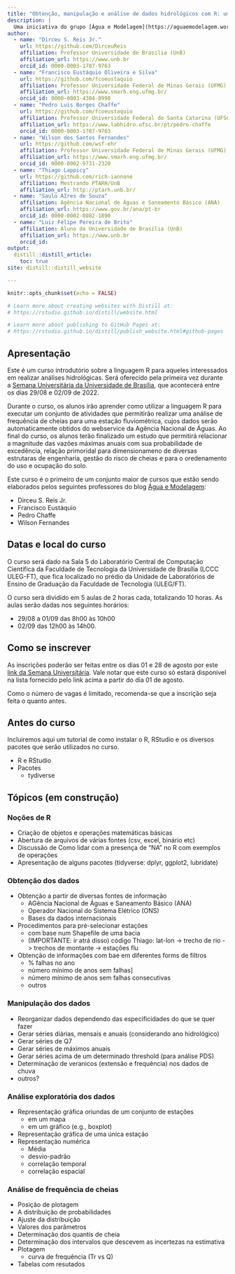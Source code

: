```yaml
---
title: "Obtenção, manipulação e análise de dados hidrológicos com R: uma introdução para iniciantes"
description: |
  Uma iniciativa do grupo [Água e Modelagem](https://aguaemodelagem.wordpress.com) para a Semana Universitária da Universidade de Brasília de 2022
author:
  - name: "Dirceu S. Reis Jr."
    url: https://github.com/DirceuReis
    affiliation: Professor Universidade de Brasília (UnB) 
    affiliation_url: https://www.unb.br
    orcid_id: 0000-0003-1787-9763
  - name: "Francisco Eustáquio Oliveira e Silva"
    url: https://github.com/fcoeustaquio
    affiliation: Professor Universidade Federal de Minas Gerais (UFMG) 
    affiliation_url: https://www.smarh.eng.ufmg.br/
    orcid_id: 0000-0003-4304-8998  
  - name: "Pedro Luis Borges Chaffe"
    url: https://github.com/fcoeustaquio
    affiliation: Professor Universidade Federal de Santa Catarina (UFSC) 
    affiliation_url: https://www.labhidro.ufsc.br/pt/pedro-chaffe
    orcid_id: 0000-0003-1787-9763
  - name: "Wilson dos Santos Fernandes"
    url: https://github.com/wsf-ehr
    affiliation: Professor Universidade Federal de Minas Gerais (UFMG) 
    affiliation_url: https://www.smarh.eng.ufmg.br/
    orcid_id: 0000-0002-9731-2320      
  - name: "Thiago Lappicy"
    url: https://github.com/rich-iannone
    affiliation: Mestrando PTARH/UnB
    affiliation_url: http://ptarh.unb.br/
  - name: "Saulo AIres de Souza"
    affiliation: Agência Nacional de Águas e Saneamento Básico (ANA)
    affiliation_url: https://www.gov.br/ana/pt-br
    orcid_id: 0000-0002-8082-1890
  - name: "Luiz Felipe Pereira de Brito"
    affiliation: Aluno da Universidade de Brasília (UnB)
    affiliation_url: https://www.unb.br
    orcid_id:
output:
  distill::distill_article:
    toc: true
site: distill::distill_website

---
```


```r
knitr::opts_chunk$set(echo = FALSE)

# Learn more about creating websites with Distill at:
# https://rstudio.github.io/distill/website.html

# Learn more about publishing to GitHub Pages at:
# https://rstudio.github.io/distill/publish_website.html#github-pages

```

## Apresentação

Este é um curso introdutório sobre a linguagem R para aqueles interessados em realizar análises hidrológicas. Será oferecido pela primeira vez durante a [Semana Universitária da Universidade de Brasília](http://dex.unb.br/semanaunb2022), que acontecerá entre os dias 29/08 e 02/09 de 2022.

Durante o curso, os alunos irão aprender como utilizar a linguagem R para executar um conjunto de atividades que permitirão realizar uma análise de frequência de cheias para uma estação fluviométrica, cujos dados serão automaticamente obtidos do webservice da Agência Nacional de Águas. Ao final do curso, os alunos terão finalizado um estudo que permitirá relacionar a magnitude das vazões máximas anuais com sua probabilidade de excedência, relação primoridal para dimensionameno de diversas estrutaras de engenharia, gestão do risco de cheias e para o oredenamento do uso e ocupação do solo.   

Este curso é o primeiro de um conjunto maior de cursos que estão sendo elaborados pelos seguintes professores do blog [Água e Modelagem](https://aguaemodelagem.wordpress.com):

- Dirceu S. Reis Jr.
- Francisco Eustáquio
- Pedro Chaffe
- Wilson Fernandes

## Datas e local do curso

O curso será dado na Sala 5 do Laboratório Central de Computação Científica da Faculdade de Tecnologia da Universidade de Brasília (LCCC ULEG-FT), que fica localizado no prédio da Unidade de Laboratórios de Ensino de Graduação da Faculdade de Tecnologia (ULEG/FT).

O curso será dividido em 5 aulas de 2 horas cada, totalizando 10 horas. As aulas
serão dadas  nos seguintes horários:

- 29/08 a 01/09 das 8h00 às 10h00
- 02/09 das 12h00 às 14h00. 

## Como se inscrever

As inscrições poderão ser feitas entre os dias 01 e 28 de agosto por este [link da Semana Universitária](https://sig.unb.br/sigaa/public/extensao/paginaListaPeriodosInscricoesAtividadesPublico.jsf?aba=p-extensao). Vale notar que este curso só estará disponível na lista fornecido pelo link acima a partir do dia 01 de agosto.

Como o número de vagas é limitado, recomenda-se que a inscrição seja feita o quanto antes.

## Antes do curso

Incluiremos aqui um tutorial de como instalar o R, RStudio e os diversos pacotes que serão utilizados no curso.

- R e RStudio
- Pacotes
   - tydiverse
   
## Tópicos (em construção)

### Noções de R

- Criação de objetos e operações matemáticas básicas
- Abertura de arquivos de várias fontes (csv, excel, binário etc)
- Discussão de Como lidar com a presença de "NA" no R com exemplos de operações
- Apresentação de alguns pacotes (tidyverse: dplyr, ggplot2, lubridate)

### Obtenção dos dados

- Obtenção a partir de diversas fontes de informação
  - AGência Nacional de Águas e Saneamento Básico (ANA)
  - Operador Nacional do Sistema Elétrico (ONS)
  - Bases da dados internacionais
- Procedimentos para pré-selecionar estações 
   - com base num Shapefile de uma bacia
   - (IMPORTANTE: ir atrá disso) código Thiago: lat-lon -> trecho de rio -> trechos de montante -> estações flu
- Obtenção de informações com bae em diferentes forms de filtros
  - % falhas no ano
  - número mínimo de anos sem falhas]
  - número mínimo de anos sem falhas consecutivas
  - outros

### Manipulação dos dados

- Reorganizar dados dependendo das especificidades do que se quer fazer
- Gerar séries diárias, mensais e anuais (considerando ano hidrológico)
- Gerar séries de Q7
- Gerar séries de máximos anuais
- Gerar séries acima de um determinado threshold (para análise PDS)
- Determinação de veranicos (extensão e frequência) nos dados de chuva
- outros?


### Análise exploratória dos dados

- Representação gráfica oriundas de um conjunto de estações
  - em um mapa
  - em um gráfico (e.g., boxplot)
- Representação gráfica de uma única estação
- Representação numérica
  - Média
  - desvio-padrão
  - correlação temporal
  - correlação espacial

### Análise de frequência de cheias

- Posição de plotagem
- A distribuição de probabilidades
- Ajuste da distribuição
- Valores dos parâmetros
- Determinação dos quantis de cheia
- Determinação dos intervalos que descevem as incertezas na estimativa
- Plotagem
   - curva de frequência (Tr vs Q)
- Tabelas com resutados

   


